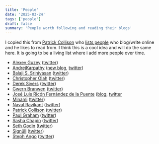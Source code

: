 ```yaml
---
title: 'People'
date: '2025-03-24'
tags: ['people']
draft: false
summary: 'People worth following and reading their blogs'
---
```


I copied this from [Patrick Collison](https://patrickcollison.com/) who [lists people](https://patrickcollision.com/people) who blog/write online and he likes to read from. I think this is a cool idea and will do the same here. It is going to be a living list where i add more people over time.

- [Alexey Guzey](https://guzey.com/) ([twitter](https://x.com/alexeyguzey))
- [AndrejKarpathy](https://karpathy.ai/) ([new blog](https://karpathy.bearblog.dev/), [twitter](https://x.com/karpathy))
- [Balaji S. Srinivasan](https://balajis.com/) ([twitter](https://x.com/balajis))
- [Christopher Olah](https://colah.github.io/about.html) ([twitter](https://x.com/ch402))
- [Derek Sivers](https://sive.rs/) ([twitter](https://x.com/sivers))
- [Gwern Branwen](https://www.gwern.net/) ([twitter](https://x.com/gwern))
- [José Luis Ricón Fernández de la Puente](https://ricon.xyz/) ([blog](https://nintil.com/), [twitter](https://x.com/ArtirKel)
- [Minami](https://minami.bearblog.dev/blog/) ([twitter](https://x.com/minamisatokun))
- [Naval Ravikant](https://nav.al/) ([twitter](https://x.com/naval))
- [Patrick Collison](https://patrickcollison.com/) ([twitter](https://x.com/patrickc))
- [Paul Graham](https://www.paulgraham.com) ([twitter](https://x.com/paulg))
- [Sasha Chapin](https://sashachapin.substack.com/) ([twitter](https://x.com/sashachapin))
- [Seth Godin](https://seths.blog/) ([twitter](https://x.com/thisissethsblog))
- [Signüll](https://signull.substack.com/) ([twitter](https://x.com/signulll))
- [Steph Ango](https://stephango.com/) ([twitter](https://x.com/kepano))

